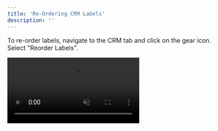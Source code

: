 ```yaml
---
title: 'Re-Ordering CRM Labels'
description: ''
---
```


To re-order labels, navigate to the CRM tab and click on the gear icon. Select "Reorder Labels".

<video autoplay="true" muted="true" loop playsinline className="w-full aspect-video" src="/videos/guides_reorder_labels.mp4" />

Then, simply drag and drop the labels to the order you prefer. Once you've arranged the labels, click "Save" to apply the changes.

<Warning>You cannot change the order of the first column in your CRM, which is named "Engaged" by default. You **can** change its name and type - check out the [Getting Started](/crm/quickstart) guide for more details.</Warning>